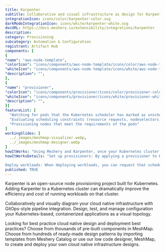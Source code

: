 ```yaml
---
title: Karpenter
subtitle: Collaborative and visual infrastructure as design for Karpenter
integrationIcon: icons/color/karpenter-color.svg
darkModeIntegrationIcon: icons/white/karpenter-white.svg
docURL: https://docs.meshery.io/extensibility/integrations/karpenter
description: 
category: Provisioning
subcategory: Automation & Configuration
registrant: Artifact Hub
components: [
{
"name": "aws-node-template",
"colorIcon": "icons/components/aws-node-template/icons/color/aws-node-template-color.svg",
"whiteIcon": "icons/components/aws-node-template/icons/white/aws-node-template-white.svg",
"description": "",
},
{
"name": "provisioner",
"colorIcon": "icons/components/provisioner/icons/color/provisioner-color.svg",
"whiteIcon": "icons/components/provisioner/icons/white/provisioner-white.svg",
"description": "",
}]
featureList: [
  "Watching for pods that the Kubernetes scheduler has marked as unschedulable",
  "Evaluating scheduling constraints (resource requests, nodeselectors, affinities, tolerations, and topology spread constraints) requested by the pods",
  "Provisioning nodes that meet the requirements of the pods"
]
workingSlides: [
  ../_images/meshmap-visualizer.webp,
  ../_images/meshmap-designer.webp
]
howItWorks: "Using Meshery and Karpenter, once your Kubernetes cluster and the Karpenter controller are up and running"
howItWorksDetails: "Set up provisioners: By applying a provisioner to Karpenter, you can configure constraints on node provisioning and set timeout values for node expiry or Kubelet configuration values. 

Deploy workloads: When deploying workloads, you can request that scheduling constraints be met to direct which nodes Karpenter provisions for those workloads. "
published: TRUE
---
```

<p>
Karpenter is an open-source node provisioning project built for Kubernetes. Adding Karpenter to a Kubernetes cluster can dramatically improve the efficiency and cost of running workloads on that cluster.
</p>
<p>
    Collaboratively and visually diagram your cloud native infrastructure with GitOps-style pipeline integration. Design, test, and manage configuration your Kubernetes-based, containerized applications as a visual topology.
</p>
<p>
    Looking for best practice cloud native design and deployment best practices? Choose from thousands of pre-built components in MeshMap. Choose from hundreds of ready-made design patterns by importing templates from Meshery Catalog or use our low code designer, MeshMap, to create and deploy your own cloud native infrastructure designs.
</p>

